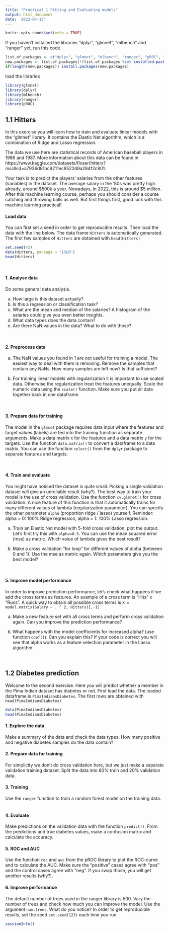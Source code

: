 ```yaml
---
title: "Practical 1 Fitting and Evaluating models"
output: html_document
date: '2022-04-13'
---
```


```r
knitr::opts_chunk$set(echo = TRUE)
```
If you haven't installed the libraries "dplyr", "glmnet", "mlbench" and "ranger" yet, run this code.
```r
list.of.packages <- c("dplyr", "glmnet", "mlbench", "ranger", "pROC", "ISLR")
new.packages <- list.of.packages[!(list.of.packages %in% installed.packages()[,"Package"])]
if(length(new.packages)) install.packages(new.packages)
```


load the libraries
```r
library(glmnet)
library(dplyr)
library(mlbench)
library(ranger)
library(pROC)
```

## 1.1 Hitters 

In this exercise you will learn how to train and evaluate linear models with 
the "glmnet" library. It contains the Elastic Net algorithm, 
which is a combination of Ridge and Lasso regression.  

The data we use here are statistical records of 
American baseball players in 1986 and 1987. More information about this data can be found in https://www.kaggle.com/datasets/floser/hitters?msclkid=a7936d81bc9211ec9522d9a294f2c801. 

Your task is to predict the players' salaries from the other features (variables) in the dataset. 
The average salary in the '80s was pretty high already, around $500k a year. 
Nowadays, in 2022, this is around $5 million. 
After this machine learning course, perhaps you should consider a course 
catching and throwing balls as well. But first things first, good luck with 
this machine learning practical! 

#### Load data
You can first set a seed in order to get reproducible results. Then load the data with the line below. The data frame `Hitters` is automatically generated. The first few samples of `Hitters` are obtained with `head(Hitters)`  
```r
set.seed(42)
data(Hitters, package = "ISLR")
head(Hitters)
```
</br>

#### 1. Analyse data
Do some general data analysis.</br> 

a. How large is this dataset actually? </br> 
b. Is this a regression or classification task?</br>
c. What are the mean and median of the salaries? A histogram of the salaries could give you even better insights. </br>
d. What data types does the data contain?</br>
e. Are there NaN values in the data? What to do with those?</br>

</br>

#### 2. Preprocess data
a. The NaN values you found in 1 are not useful for training a model. The easiest way to deal with them is removing. Remove the samples that contain any NaNs. How many samples are left now? Is that sufficient?

b. For training linear models with regularization it is important to use scaled data. Otherwise the regularization treat the features unequally. Scale the numeric data using the `scale()` function. Make sure you put all data together back in one dataframe.   

</br>

#### 3. Prepare data for training
The model in the `glmnet` package requires data input where the features and target values (labels)
are fed into the training function as separate arguments. Make a data matrix `X` for the features and a data matrix `y`  for the targets. Use the function `data.matrix()` to convert a dataframe to a data matrix. You can use the function `select()` from the `dplyr` package to separate features and targets. 

</br>

#### 4. Train and evaluate 
You might have noticed the dataset is quite small. Picking a single validation dataset will give an unreliable result (why?). The best way to train your model is the use of cross validation. 
Use the function `cv.glmnet()` for cross validation. A nice feature of this function is that it 
automatically trains for many different values of lambda (regularization parameter). You can specify the other parameter `alpha` (proportion ridge / lasso) yourself. 
Reminder: alpha = 0: 100% Ridge regression, alpha = 1: 100% Lasso regression.



a. Train an Elastic Net model with 5-fold cross validation, plot the output. Let's first try this with `alpha=0.5`. You can use the mean squared error (mse) as metric. Which value of lambda gives the best result?    

b. Make a cross validation "for loop" for different values of alpha (between 0 and 1). Use the mse as metric again. Which parameters give you the best model?

</br>

#### 5. Improve model performance
In order to improve prediction performance, let's check what happens if we add the cross terms as features. An example of a cross term is "Hits" x "Runs". A quick way to obtain all possible cross terms is `X = model.matrix(Salary ~ . ^ 2, Hitters)[,-1]` 

a. Make a new feature set with all cross terms and perform cross validation again. Can you improve the prediction performance?

b. What happens with the model coefficients for increased alpha? (use function `coef()`). Can you explain this?  If your code is correct you will see that alpha works as a feature selection parameter in the Lasso algorithm.

</br>

## 1.2 Diabetes prediction

Welcome to the second exercise. Here you will predict whether a member in the Pima Indian dataset has diabetes or not. First load the data. The loaded dataframe is `PimaIndiansDiabetes`. The first rows are obtained with `head(PimaIndiansDiabetes)`
```r
data(PimaIndiansDiabetes)
head(PimaIndiansDiabetes)
```

#### 1.  Explore the data
Make a summary of the data and check the data types. How many positive and negative diabetes samples do the data contain?
</br>

#### 2. Prepare data for training
For simplicity we don't do cross validation here, but we just make a separate validation training dataset. 
Split the data into 80% train and 20% validation data. 
</br>

#### 3. Training
Use the `ranger` function to train a random forest model on the training data.  
</br>

#### 4. Evaluate 
Make predictions on the validation data with the function `predict()`. 
From the predictions and true diabetes values, make a confusion matrix and calculate the accuracy.
</br>

#### 5. ROC and AUC
Use the function `roc` and `auc` from the pROC library to plot the ROC-curve and to calculate the AUC. Make sure the "positive" cases agree with "pos" and the control cases agree with "neg". If you swap those, you will get another results (why?).
</br>

#### 6. Improve performance
The default number of trees used in the ranger library is 500. Vary the number of trees and check how much you can improve the model. Use the argument `num.trees`. What do you notice? 
In order to get reproducible results, set the seed `set.seed(123)` each time you run.

```r
sessionInfo()
```

